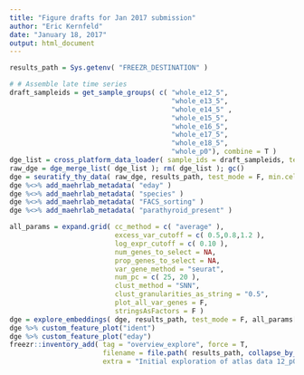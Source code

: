 ```yaml
---
title: "Figure drafts for Jan 2017 submission"
author: "Eric Kernfeld"
date: "January 18, 2017"
output: html_document
---
```


```r
results_path = Sys.getenv( "FREEZR_DESTINATION" )

# # Assemble late time series
draft_sampleids = get_sample_groups( c( "whole_e12_5",
                                        "whole_e13_5",
                                        "whole_e14_5" ,
                                        "whole_e15_5",
                                        "whole_e16_5", 
                                        "whole_e17_5", 
                                        "whole_e18_5",
                                        "whole_p0"), combine = T )
dge_list = cross_platform_data_loader( sample_ids = draft_sampleids, test_mode = F )
raw_dge = dge_merge_list( dge_list ); rm( dge_list ); gc()
dge = seuratify_thy_data( raw_dge, results_path, test_mode = F, min.cells = 10 ); rm( raw_dge ); gc()
dge %<>% add_maehrlab_metadata( "eday" )
dge %<>% add_maehrlab_metadata( "species" )
dge %<>% add_maehrlab_metadata( "FACS_sorting" )
dge %<>% add_maehrlab_metadata( "parathyroid_present" )

all_params = expand.grid( cc_method = c( "average" ),
                          excess_var_cutoff = c( 0.5,0.8,1.2 ),
                          log_expr_cutoff = c( 0.10 ), 
                          num_genes_to_select = NA, 
                          prop_genes_to_select = NA, 
                          var_gene_method = "seurat",
                          num_pc = c( 25, 20 ), 
                          clust_method = "SNN",
                          clust_granularities_as_string = "0.5",
                          plot_all_var_genes = F,
                          stringsAsFactors = F )
dge = explore_embeddings( dge, results_path, test_mode = F, all_params[1, ])
dge %>% custom_feature_plot("ident")
dge %>% custom_feature_plot("eday")
freezr::inventory_add( tag = "overview_explore", force = T,
                       filename = file.path( results_path, collapse_by_name(all_params[1, ]), "dge.data" ) , 
                       extra = "Initial exploration of atlas data 12_p0.")
```

